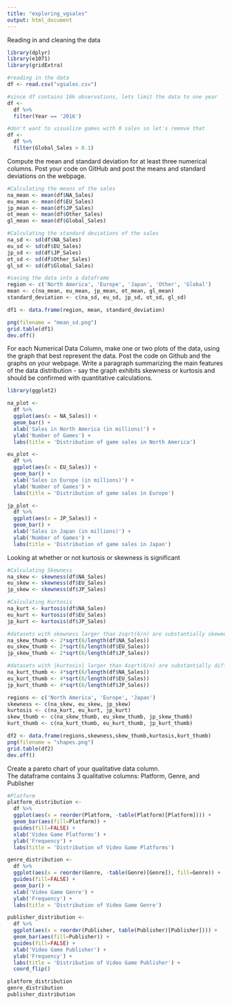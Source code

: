 ---
title: "exploring_vgsales"
output: html_document
---
Reading in and cleaning the data
```{r}
library(dplyr)
library(e1071)
library(gridExtra)

#reading in the data
df <- read.csv("vgsales.csv")

#since df contains 16k observations, lets limit the data to one year
df <- 
  df %>%
  filter(Year == '2016')

#don't want to visualize games with 0 sales so let's remove that
df <-
  df %>% 
  filter(Global_Sales > 0.1)
```
Compute the mean and standard deviation for at least three numerical columns.
Post your code on GitHub and post the means and standard deviations on the webpage.
```{r}
#Calculating the means of the sales
na_mean <- mean(df$NA_Sales)
eu_mean <- mean(df$EU_Sales)
jp_mean <- mean(df$JP_Sales)
ot_mean <- mean(df$Other_Sales)
gl_mean <- mean(df$Global_Sales)

#Calculating the standard deviations of the sales
na_sd <- sd(df$NA_Sales)
eu_sd <- sd(df$EU_Sales)
jp_sd <- sd(df$JP_Sales)
ot_sd <- sd(df$Other_Sales)
gl_sd <- sd(df$Global_Sales)

#saving the data into a dataframe
region <- c('North America', 'Europe', 'Japan', 'Other', 'Global')
mean <- c(na_mean, eu_mean, jp_mean, ot_mean, gl_mean)
standard_deviation <- c(na_sd, eu_sd, jp_sd, ot_sd, gl_sd)

df1 <- data.frame(region, mean, standard_deviation)

png(filename = "mean_sd.png")
grid.table(df1)
dev.off()
```
For each Numerical Data Column, make one or two plots of the data, using the graph that best represent the data. 
Post the code on Github and the graphs on your webpage.
Write a paragraph summarizing the main features of the data distribution - say the graph exhibits skewness or kurtosis and should be confirmed with quantitative calculations.
```{r}
library(ggplot2)

na_plot <- 
  df %>%
  ggplot(aes(x = NA_Sales)) +
  geom_bar() +
  xlab('Sales in North America (in millions)') +
  ylab('Number of Games') +
  labs(title = 'Distribution of game sales in North America')

eu_plot <- 
  df %>%
  ggplot(aes(x = EU_Sales)) +
  geom_bar() +
  xlab('Sales in Europe (in millions)') +
  ylab('Number of Games') +
  labs(title = 'Distribution of game sales in Europe')

jp_plot <- 
  df %>%
  ggplot(aes(x = JP_Sales)) +
  geom_bar() +
  xlab('Sales in Japan (in millions)') +
  ylab('Number of Games') +
  labs(title = 'Distribution of game sales in Japan')

```
Looking at whether or not kurtosis or skewness is significant
```{r}
#Calculating Skewness
na_skew <- skewness(df$NA_Sales)
eu_skew <- skewness(df$EU_Sales)
jp_skew <- skewness(df$JP_Sales)

#Calculating Kurtosis
na_kurt <- kurtosis(df$NA_Sales)
eu_kurt <- kurtosis(df$EU_Sales)
jp_kurt <- kurtosis(df$JP_Sales)

#datasets with skewness larger than 2sqrt(6/n) are substantially skewed
na_skew_thumb <- 2*sqrt(6/length(df$NA_Sales))
eu_skew_thumb <- 2*sqrt(6/length(df$EU_Sales))
jp_skew_thumb <- 2*sqrt(6/length(df$JP_Sales))

#datasets with |kurtosis| larger than 4sqrt(6/n) are substantially different from 0
na_kurt_thumb <- 4*sqrt(6/length(df$NA_Sales))
eu_kurt_thumb <- 4*sqrt(6/length(df$EU_Sales))
jp_kurt_thumb <- 4*sqrt(6/length(df$JP_Sales))

regions <- c('North America', 'Europe', 'Japan')
skewness <- c(na_skew, eu_skew, jp_skew)
kurtosis <- c(na_kurt, eu_kurt, jp_kurt)
skew_thumb <- c(na_skew_thumb, eu_skew_thumb, jp_skew_thumb)
kurt_thumb <- c(na_kurt_thumb, eu_kurt_thumb, jp_kurt_thumb)

df2 <- data.frame(regions,skewness,skew_thumb,kurtosis,kurt_thumb)
png(filename = "shapes.png")
grid.table(df2)
dev.off()
```

Create a pareto chart of your qualitative data column.  
The dataframe contains 3 qualitative columns: Platform, Genre, and Publisher

```{r}
#Platform
platform_distribution <-
  df %>%
  ggplot(aes(x = reorder(Platform, -table(Platform)[Platform]))) +
  geom_bar(aes(fill=Platform)) +
  guides(fill=FALSE) +
  xlab('Video Game Platforms') +
  ylab('Frequency') +
  labs(title = 'Distribution of Video Game Platforms')

genre_distribution <-
  df %>%
  ggplot(aes(x = reorder(Genre, -table(Genre)[Genre]), fill=Genre)) +
  guides(fill=FALSE) +
  geom_bar() +
  xlab('Video Game Genre') +
  ylab('Frequency') +
  labs(title = 'Distribution of Video Game Genre')

publisher_distribution <-
  df %>%
  ggplot(aes(x = reorder(Publisher, table(Publisher)[Publisher]))) +
  geom_bar(aes(fill=Publisher)) +
  guides(fill=FALSE) +
  xlab('Video Game Publisher') +
  ylab('Frequency') +
  labs(title = 'Distribution of Video Game Publisher') +
  coord_flip()

platform_distribution
genre_distribution
publisher_distribution


```